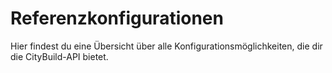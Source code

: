 
# Referenzkonfigurationen

Hier findest du eine Übersicht über alle Konfigurationsmöglichkeiten, die dir die CityBuild-API bietet.

<DocCardList items={useCurrentSidebarCategory().items} />
